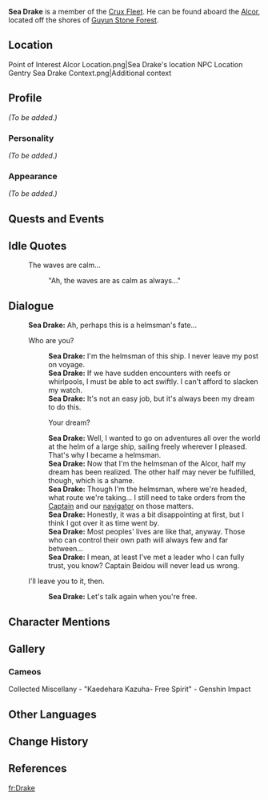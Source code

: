 {{Meta
<!-- REMOVE THIS TEMPLATE AFTER ADDING MISSING INFO -->
|missing_npc_profile  = yes
}}
{{Character Infobox
|image            = NPC Sea Drake.png
|region           = Liyue
|affiliation      = The Crux
|title            = Sailor
|type             = NPC
|voiceEN          = [https://www.danfostervo.com/ Dan Foster]<ref name="Dan Foster">Twitter: [https://twitter.com/DanFosterVO/status/1355268775608688641 EN VA Self Announcement]</ref>
}}
'''Sea Drake''' is a member of the [[Crux Fleet]]. He can be found aboard the [[Alcor]], located off the shores of [[Guyun Stone Forest]].

==Location==
<gallery>
Point of Interest Alcor Location.png|Sea Drake's location
NPC Location Gentry Sea Drake Context.png|Additional context
</gallery>

==Profile==
<!-- detailed story/lore information goes here -->
''(To be added.)''

===Personality===
''(To be added.)''

===Appearance===
''(To be added.)''

==Quests and Events==
{{Quests and Events
|As the Courtyard in Spring Once Appeared (Part 3) = in a memory created by [[Kaedehara Kazuha]]'s mirage
}}

==Idle Quotes==
{{Dialogue start}}
: {{DIcon|Idle}} The waves are calm...
:: {{A|VO Sea Drake 01.ogg}} "Ah, the waves are as calm as always..."
{{Dialogue end}}

==Dialogue==
{{Dialogue start}}
:'''Sea Drake:''' Ah, perhaps this is a helmsman's fate...
:{{DIcon}} Who are you?
::'''Sea Drake:''' I'm the helmsman of this ship. I never leave my post on voyage.
::'''Sea Drake:''' If we have sudden encounters with reefs or whirlpools, I must be able to act swiftly. I can't afford to slacken my watch.
::'''Sea Drake:''' It's not an easy job, but it's always been my dream to do this.
::{{DIcon}} Your dream?
::'''Sea Drake:''' Well, I wanted to go on adventures all over the world at the helm of a large ship, sailing freely wherever I pleased. That's why I became a helmsman.
::'''Sea Drake:''' Now that I'm the helmsman of the Alcor, half my dream has been realized. The other half may never be fulfilled, though, which is a shame.
::'''Sea Drake:''' Though I'm the helmsman, where we're headed, what route we're taking... I still need to take orders from the [[Beidou|Captain]] and our [[Huixing|navigator]] on those matters.
::'''Sea Drake:''' Honestly, it was a bit disappointing at first, but I think I got over it as time went by.
::'''Sea Drake:''' Most peoples' lives are like that, anyway. Those who can control their own path will always {{sic|been}} few and far between...
::'''Sea Drake:''' I mean, at least I've met a leader who I can fully trust, you know? Captain Beidou will never lead us wrong.
:{{DIcon}} I'll leave you to it, then.
::'''Sea Drake:''' Let's talk again when you're free.
{{Dialogue end}}

==Character Mentions==
{{Character Mentions}}
<!--
==Trivia==
-->
==Gallery==
===Cameos===
<gallery>
Collected Miscellany - "Kaedehara Kazuha- Free Spirit" - Genshin Impact
</gallery>

==Other Languages==
{{Other Languages
|default_hidden = 1
|en      = Sea Drake
|zhs     = 海龙
|zhs_rm  = Hǎilóng
|zht     = 海龍
|zht_rm  = Hǎilóng
|ja      = 海龍
|ja_rm   = Kairyuu{{Assumed}}
|ko      = {{tt|해룡|海龍}}
|ko_rm   = Haeryong
|es      = Drake
|fr      = Drake
|ru      = Хай Лун
|th      = Sea Drake
|vi      = Hải Long
|de      = Meeresdrache
|id      = Sea Drake
|pt      = Dragão do Oceano
|tr      = Deniz Ejderi
|it      = Drago del mare
}}

==Change History==
{{Change History|1.0}}

==References==
{{Reflist}}

[[fr:Drake]]